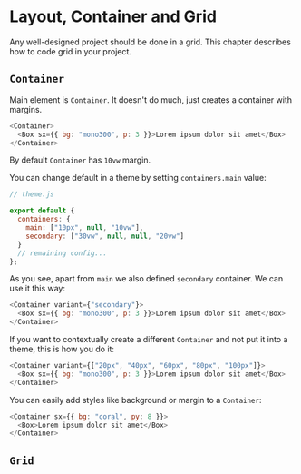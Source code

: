 # Layout, Container and Grid

Any well-designed project should be done in a grid. This chapter describes how to code grid in your project.

## `Container`

Main element is `Container`. It doesn't do much, just creates a container with margins.

```javascript live=true fullscreen=true
<Container>
  <Box sx={{ bg: "mono300", p: 3 }}>Lorem ipsum dolor sit amet</Box>
</Container>
```

By default `Container` has `10vw` margin.

You can change default in a theme by setting `containers.main` value:

```javascript
// theme.js

export default {
  containers: {
    main: ["10px", null, "10vw"],
    secondary: ["30vw", null, null, "20vw"]
  }
  // remaining config...
};
```

As you see, apart from `main` we also defined `secondary` container. We can use it this way:

```javascript live=true fullscreen=true
<Container variant={"secondary"}>
  <Box sx={{ bg: "mono300", p: 3 }}>Lorem ipsum dolor sit amet</Box>
</Container>
```

If you want to contextually create a different `Container` and not put it into a theme, this is how you do it:

```javascript live=true fullscreen=true
<Container variant={["20px", "40px", "60px", "80px", "100px"]}>
  <Box sx={{ bg: "mono300", p: 3 }}>Lorem ipsum dolor sit amet</Box>
</Container>
```

You can easily add styles like background or margin to a `Container`:

```javascript live=true fullscreen=true
<Container sx={{ bg: "coral", py: 8 }}>
  <Box>Lorem ipsum dolor sit amet</Box>
</Container>
```

## `Grid`
